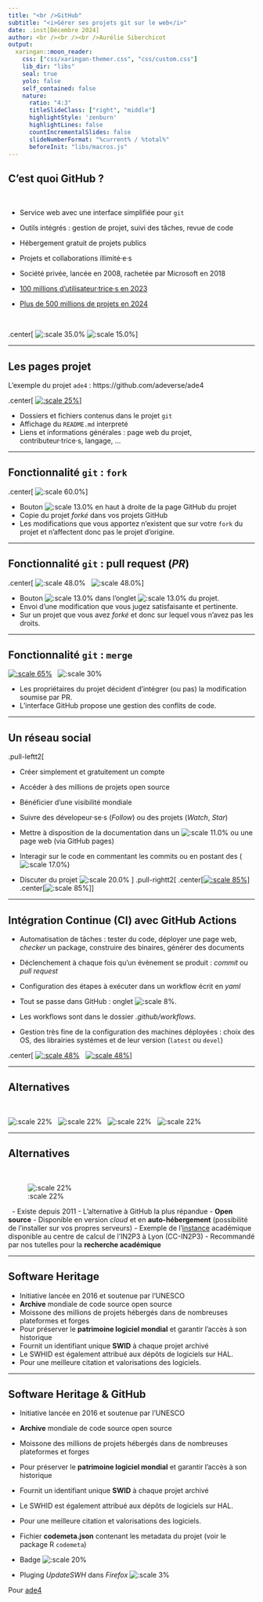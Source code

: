 ```yaml
---
title: "<br />GitHub"
subtitle: "<i>Gérer ses projets git sur le web</i>"
date: .inst[Décembre 2024]
author: <br /><br /><br />Aurélie Siberchicot
output:
  xaringan::moon_reader:
    css: ["css/xaringan-themer.css", "css/custom.css"]
    lib_dir: "libs"
    seal: true
    yolo: false
    self_contained: false
    nature:
      ratio: "4:3"
      titleSlideClass: ["right", "middle"]
      highlightStyle: 'zenburn'
      highlightLines: false
      countIncrementalSlides: false
      slideNumberFormat: "%current% / %total%"
      beforeInit: "libs/macros.js"
---
```




## C'est quoi GitHub ?

<br />

- Service web avec une interface simplifiée pour `git`
- Outils intégrés : gestion de projet, suivi des tâches, revue de code
- Hébergement gratuit de projets publics
- Projets et collaborations illimité·e·s


- Société privée, lancée en 2008, rachetée par Microsoft en 2018
- [100 millions d'utilisateur·trice·s en 2023](https://github.blog/2023-01-25-100-million-developers-and-counting/)
- [Plus de 500 millions de projets en 2024](https://www.expresscomputer.in/news/github-embraces-developer-choice-with-multi-model-copilot-new-app-tool-github-spark-and-ai-native-developer-experience/118154/)

<br />

.center[
![:scale 35.0%](img/GitHub_Logo.png)
![:scale 15.0%](img/GitHub-Mark-120px-plus.png)
]



---

## Les pages projet 

L'exemple du projet `ade4` : https://github.com/adeverse/ade4

.center[
[![:scale 25%](img/logoade4.png)](https://github.com/adeverse/ade4)
]

- Dossiers et fichiers contenus dans le projet `git`
- Affichage du `README.md` interpreté
- Liens et informations générales : page web du projet, contributeur·trice·s, langage, ...

---

## Fonctionnalité `git` : `fork`

.center[
![:scale 60.0%](img/github-fork.png)
]

- Bouton ![:scale 13.0%](img/github-boutonfork.png) en haut à droite de la page GitHub du projet
- Copie du projet *forké* dans vos projets GitHub
- Les modifications que vous apportez n'existent que sur votre `fork` du projet et n'affectent donc pas le projet d'origine.


---

## Fonctionnalité `git` : pull request (*PR*)

.center[
![:scale 48.0%](img/github-pullrequest2.png)
&nbsp;
![:scale 48.0%](img/github-pullrequest.png)
]

- Bouton ![:scale 13.0%](img/github-boutonpullrequest.png) dans l'onglet ![:scale 13.0%](img/github-menupullrequest.png) du projet.
- Envoi d'une modification que vous jugez satisfaisante et pertinente.
- Sur un projet que vous avez *forké* et donc sur lequel vous n'avez pas les droits.

---

## Fonctionnalité `git` : `merge`

[![:scale 65%](img/github-merge.png)](https://github.com/adeverse/ade4/pull/44)
&nbsp;
![:scale 30%](img/pullrequest-mergebutton.png)

- Les propriétaires du projet décident d'intégrer (ou pas) la modification soumise par PR.
- L'interface GitHub propose une gestion des conflits de code.



---

## Un réseau social 


.pull-leftt2[

- Créer simplement et gratuitement un compte
- Accéder à des millions de projets open source
- Bénéficier d'une visibilité mondiale


- Suivre des dévelopeur·se·s (*Follow*) ou des projets (*Watch*, *Star*)
- Mettre à disposition de la documentation dans un ![:scale 11.0%](img/github-wiki.png) ou une page web (via GitHub pages)
- Interagir sur le code en commentant les commits ou en postant des (![:scale 17.0%](img/github-issues.png))
- Discuter du projet ![:scale 20.0%](img/github-discussion.png)
]
.pull-rightt2[
.center[[![:scale 85%](img/github-follow.png)](https://github.com/ahasverus)]
.center[![:scale 85%](img/github-watch.png)]
]



---

## Intégration Continue (CI) avec GitHub Actions

- Automatisation de tâches : tester du code, déployer une page web, *checker* un package, construire des binaires, générer des documents
- Déclenchement à chaque fois qu'un évènement se produit : *commit* ou *pull request*
- Configuration des étapes à exécuter dans un workflow écrit en *yaml* 


- Tout se passe dans GitHub : onglet ![:scale 8%](img/github-workflow.png).
- Les workflows sont dans le dossier *.github/workflows*.
- Gestion très fine de la configuration des machines déployées : choix des OS, des librairies systèmes et de leur version (`latest` ou `devel`)


.center[
[![:scale 48%](img/github-actions1.png)](https://github.com/adeverse/ade4/actions)
&nbsp;
[![:scale 48%](img/github-actions2.png)](https://github.com/adeverse/ade4/actions)
]




---

## Alternatives

&nbsp;

![:scale 22%](img/GitLab_logo.svg.png)
&nbsp;
![:scale 22%](img/Bitbucket-Logo-blue.svg.png)
&nbsp;
![:scale 22%](img/SourceForge_logo_transparent.svg.png)
&nbsp;
![:scale 22%](img/rforge_logo.png)

---

## Alternatives

&nbsp;

![:scale 22%](img/GitLab_logo.svg.png)

&nbsp;
- Existe depuis 2011
- L'alternative à GitHub la plus répandue
- **Open source**
- Disponible en version *cloud* et en **auto-hébergement** (possibilité de l'installer sur vos propres serveurs)
- Exemple de l'[instance](https://doc.cc.in2p3.fr/fr/Collaborative-tools/tools/gitlab.html) académique disponible au centre de calcul de l'IN2P3 à Lyon (CC-IN2P3)
- Recommandé par nos tutelles pour la **recherche académique**

---

## Software Heritage

- Initiative lancée en 2016 et soutenue par l'UNESCO
- **Archive** mondiale de code source open source
- Moissone des millions de projets hébergés dans de nombreuses plateformes et forges
- Pour préserver le **patrimoine logiciel mondial** et garantir l'accès à son historique
- Fournit un identifiant unique **SWID** à chaque projet archivé
- Le SWHID est également attribué aux dépôts de logiciels sur HAL.
- Pour une meilleure citation et valorisations des logiciels.

---

## Software Heritage & GitHub 


- Initiative lancée en 2016 et soutenue par l'UNESCO
- **Archive** mondiale de code source open source
- Moissone des millions de projets hébergés dans de nombreuses plateformes et forges
- Pour préserver le **patrimoine logiciel mondial** et garantir l'accès à son historique
- Fournit un identifiant unique **SWID** à chaque projet archivé
- Le SWHID est également attribué aux dépôts de logiciels sur HAL.
- Pour une meilleure citation et valorisations des logiciels.


- Fichier **codemeta.json** contenant les metadata du projet (voir le package R `codemeta`)
- Badge ![:scale 20%](img/github-badgeSH.png)
- Pluging *UpdateSWH* dans *Firefox* ![:scale 3%](img/github-plugin.png)


Pour [ade4](https://archive.softwareheritage.org/browse/origin/directory/?origin_url=https://github.com/adeverse/ade4&snapshot=d0a04c46be666ed2d30bcabbbd37ee632e64f02c)